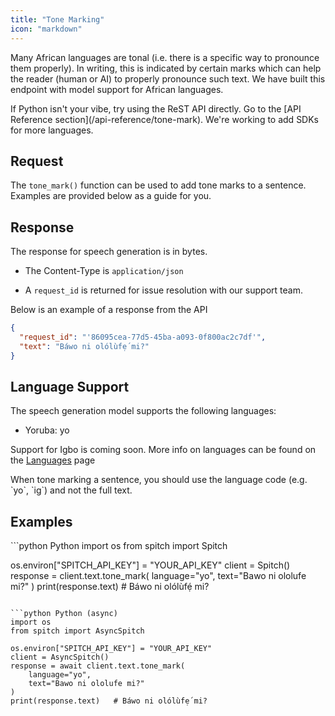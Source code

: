 ```yaml
---
title: "Tone Marking"
icon: "markdown"
---
```


Many African languages are tonal (i.e. there is a specific way to pronounce them properly). In writing, this is indicated by certain marks which can help the reader (human or AI) to properly pronounce such text.
We have built this endpoint with model support for African languages.

<Tip>
  If Python isn't your vibe, try using the ReST API directly. Go to the [API Reference section](/api-reference/tone-mark).
  We're working to add SDKs for more languages.
</Tip>

## Request

The `tone_mark()` function can be used to add tone marks to a sentence. Examples are provided below as a guide for you.

## Response

The response for speech generation is in bytes.

* The Content-Type is `application/json`

* A `request_id` is returned for issue resolution with our support team.

Below is an example of a response from the API

```json
{
  "request_id": "'86095cea-77d5-45ba-a093-0f800ac2c7df'",
  "text": "Báwo ni olólùfẹ́ mi?"
}
```

## Language Support

The speech generation model supports the following languages:

* Yoruba: yo

Support for Igbo is coming soon.
More info on languages can be found on the [Languages](/concepts/languages) page

<Note>
  When tone marking a sentence, you should use the language code (e.g. `yo`, `ig`) and not the full text.
</Note>

## Examples

<CodeGroup>
  ```python Python
  import os
  from spitch import Spitch

  os.environ["SPITCH_API_KEY"] = "YOUR_API_KEY"
  client = Spitch()
  response = client.text.tone_mark(
      language="yo",
      text="Bawo ni ololufe mi?"
  )
  print(response.text)   # Báwo ni olólùfẹ́ mi?
  ```

  ```python Python (async)
  import os
  from spitch import AsyncSpitch

  os.environ["SPITCH_API_KEY"] = "YOUR_API_KEY"
  client = AsyncSpitch()
  response = await client.text.tone_mark(
      language="yo",
      text="Bawo ni ololufe mi?"
  )
  print(response.text)   # Báwo ni olólùfẹ́ mi?
  ```
</CodeGroup>